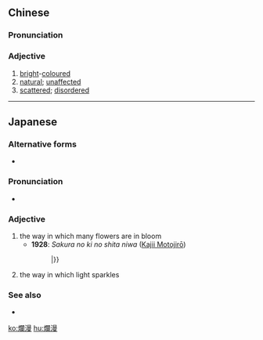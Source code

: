 {{also|烂漫}}
==Chinese==
{{zh-forms|s=烂漫}}

===Pronunciation===
{{zh-pron
|m=lànmàn
|c=laan6 maan6
|mn=qz,xm,zz:lān-bān
|cat=a
}}

===Adjective===
{{zh-adj}}

# [[bright]]-[[coloured]]
# [[natural]]; [[unaffected]]
# [[scattered]]; [[disordered]]

----

==Japanese==
{{ja-kanjitab|らん|まん|yomi=o}}

===Alternative forms===
* {{ja-r|爛熳|らんまん}}

===Pronunciation===
* {{ja-pron|らんまん}}

===Adjective===
{{ja-adj|らんまん}}

# the way in which many flowers are in bloom
#* '''1928''': ''Sakura no ki no shita niwa'' ([[w:Motojirō Kajii|Kajii Motojirō]])
#*: {{ux|ja|お前、この'''爛漫'''と咲き乱れてゐる桜の樹の下へ、一つ一つ屍体が埋まつてゐると想像して見るがいい。|tr={{#invoke:ja|kana_to_romaji|^おまえ、この '''らんまん''' と さきみだれている さくら の き の した へ、 ひとつ ひとつ したい が うまっている と そうぞう して みる が い.い。}}|}} {{attention|ja|The original text uses ゐる and つ instead of いる and っ so ja-usex cannot be used}}
# the way in which light sparkles

===See also===
* {{ja-r|天真爛漫|てんしん らんまん}}

[[ko:爛漫]]
[[hu:爛漫]]